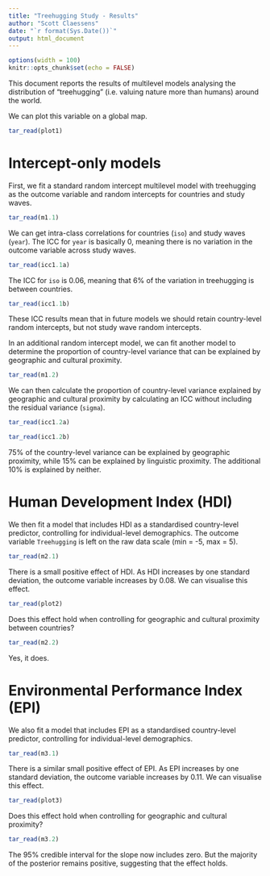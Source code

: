 ```yaml
---
title: "Treehugging Study - Results"
author: "Scott Claessens"
date: "`r format(Sys.Date())`"
output: html_document
---
```


```r
options(width = 100)
knitr::opts_chunk$set(echo = FALSE)
```

This document reports the results of multilevel models analysing the distribution of
"treehugging" (i.e. valuing nature more than humans) around the world.

We can plot this variable on a global map.

```r
tar_read(plot1)
```

# Intercept-only models

First, we fit a standard random intercept multilevel model with treehugging as
the outcome variable and random intercepts for countries and study waves.

```r
tar_read(m1.1)
```

We can get intra-class correlations for countries (`iso`) and study waves
(`year`). The ICC for `year` is basically 0, meaning there is no variation in
the outcome variable across study waves.

```r
tar_read(icc1.1a)
```

The ICC for `iso` is 0.06, meaning that 6% of the variation in treehugging is
between countries.

```r
tar_read(icc1.1b)
```

These ICC results mean that in future models we should retain country-level
random intercepts, but not study wave random intercepts.

In an additional random intercept model, we can fit another model to determine 
the proportion of country-level variance that can be explained by geographic and 
cultural proximity.

```r
tar_read(m1.2)
```

We can then calculate the proportion of country-level variance explained by
geographic and cultural proximity by calculating an ICC without including the
residual variance (`sigma`).

```r
tar_read(icc1.2a)
```

```r
tar_read(icc1.2b)
```

75% of the country-level variance can be explained by geographic proximity,
while 15% can be explained by linguistic proximity. The additional 10% is
explained by neither.

# Human Development Index (HDI)

We then fit a model that includes HDI as a standardised country-level predictor,
controlling for individual-level demographics. The outcome variable `Treehugging`
is left on the raw data scale (min = -5, max = 5).

```r
tar_read(m2.1)
```

There is a small positive effect of HDI. As HDI increases by one standard deviation,
the outcome variable increases by 0.08. We can visualise this effect.

```r
tar_read(plot2)
```

Does this effect hold when controlling for geographic and cultural proximity
between countries?

```r
tar_read(m2.2)
```

Yes, it does.

# Environmental Performance Index (EPI)

We also fit a model that includes EPI as a standardised country-level predictor,
controlling for individual-level demographics.

```r
tar_read(m3.1)
```

There is a similar small positive effect of EPI. As EPI increases by one standard
deviation, the outcome variable increases by 0.11. We can visualise this effect.

```r
tar_read(plot3)
```

Does this effect hold when controlling for geographic and cultural proximity?

```r
tar_read(m3.2)
```

The 95% credible interval for the slope now includes zero. But the majority of
the posterior remains positive, suggesting that the effect holds.
